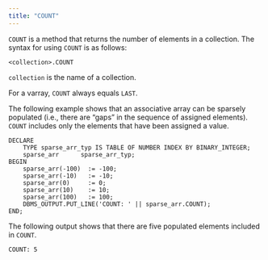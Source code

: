 ```yaml
---
title: "COUNT"
---
```


<div id="count" class="registered_link"></div>

`COUNT` is a method that returns the number of elements in a collection. The syntax for using `COUNT` is as follows:

```text
<collection>.COUNT
```

`collection` is the name of a collection.

For a varray, `COUNT` always equals `LAST`.

The following example shows that an associative array can be sparsely populated (i.e., there are “gaps” in the sequence of assigned elements). `COUNT` includes only the elements that have been assigned a value.

```text
DECLARE
    TYPE sparse_arr_typ IS TABLE OF NUMBER INDEX BY BINARY_INTEGER;
    sparse_arr      sparse_arr_typ;
BEGIN
    sparse_arr(-100)  := -100;
    sparse_arr(-10)   := -10;
    sparse_arr(0)     := 0;
    sparse_arr(10)    := 10;
    sparse_arr(100)   := 100;
    DBMS_OUTPUT.PUT_LINE('COUNT: ' || sparse_arr.COUNT);
END;
```

The following output shows that there are five populated elements included in `COUNT`.

```text
COUNT: 5
```
